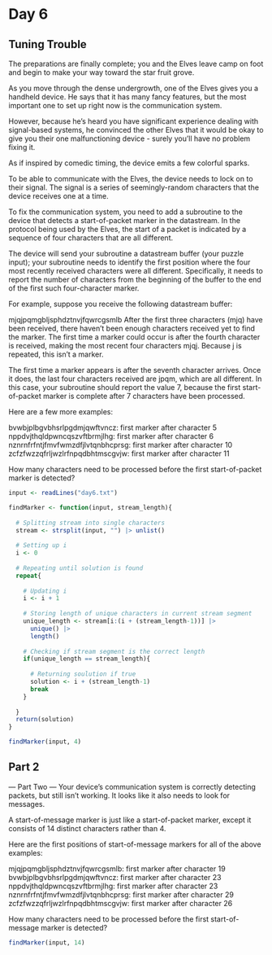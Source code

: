 
# Day 6

## Tuning Trouble
The preparations are finally complete; you and the Elves leave camp on foot and begin to make your way toward the star fruit grove.

As you move through the dense undergrowth, one of the Elves gives you a handheld device. He says that it has many fancy features, but the most important one to set up right now is the communication system.

However, because he's heard you have significant experience dealing with signal-based systems, he convinced the other Elves that it would be okay to give you their one malfunctioning device - surely you'll have no problem fixing it.

As if inspired by comedic timing, the device emits a few colorful sparks.

To be able to communicate with the Elves, the device needs to lock on to their signal. The signal is a series of seemingly-random characters that the device receives one at a time.

To fix the communication system, you need to add a subroutine to the device that detects a start-of-packet marker in the datastream. In the protocol being used by the Elves, the start of a packet is indicated by a sequence of four characters that are all different.

The device will send your subroutine a datastream buffer (your puzzle input); your subroutine needs to identify the first position where the four most recently received characters were all different. Specifically, it needs to report the number of characters from the beginning of the buffer to the end of the first such four-character marker.

For example, suppose you receive the following datastream buffer:

mjqjpqmgbljsphdztnvjfqwrcgsmlb
After the first three characters (mjq) have been received, there haven't been enough characters received yet to find the marker. The first time a marker could occur is after the fourth character is received, making the most recent four characters mjqj. Because j is repeated, this isn't a marker.

The first time a marker appears is after the seventh character arrives. Once it does, the last four characters received are jpqm, which are all different. In this case, your subroutine should report the value 7, because the first start-of-packet marker is complete after 7 characters have been processed.

Here are a few more examples:

bvwbjplbgvbhsrlpgdmjqwftvncz: first marker after character 5
nppdvjthqldpwncqszvftbrmjlhg: first marker after character 6
nznrnfrfntjfmvfwmzdfjlvtqnbhcprsg: first marker after character 10
zcfzfwzzqfrljwzlrfnpqdbhtmscgvjw: first marker after character 11

How many characters need to be processed before the first start-of-packet marker is detected?



```r
input <- readLines("day6.txt")

findMarker <- function(input, stream_length){
  
  # Splitting stream into single characters
  stream <- strsplit(input, "") |> unlist()
  
  # Setting up i
  i <- 0
  
  # Repeating until solution is found
  repeat{  
    
    # Updating i
    i <- i + 1
    
    # Storing length of unique characters in current stream segment
    unique_length <- stream[i:(i + (stream_length-1))] |>
      unique() |>
      length()
    
    # Checking if stream segment is the correct length
    if(unique_length == stream_length){
      
      # Returning soulution if true
      solution <- i + (stream_length-1)
      break
    }
    
  }
  return(solution)
}

findMarker(input, 4)

```


## Part 2

--- Part Two ---
Your device's communication system is correctly detecting packets, but still isn't working. It looks like it also needs to look for messages.

A start-of-message marker is just like a start-of-packet marker, except it consists of 14 distinct characters rather than 4.

Here are the first positions of start-of-message markers for all of the above examples:

mjqjpqmgbljsphdztnvjfqwrcgsmlb: first marker after character 19
bvwbjplbgvbhsrlpgdmjqwftvncz: first marker after character 23
nppdvjthqldpwncqszvftbrmjlhg: first marker after character 23
nznrnfrfntjfmvfwmzdfjlvtqnbhcprsg: first marker after character 29
zcfzfwzzqfrljwzlrfnpqdbhtmscgvjw: first marker after character 26

How many characters need to be processed before the first start-of-message marker is detected?


```r
findMarker(input, 14)
```


